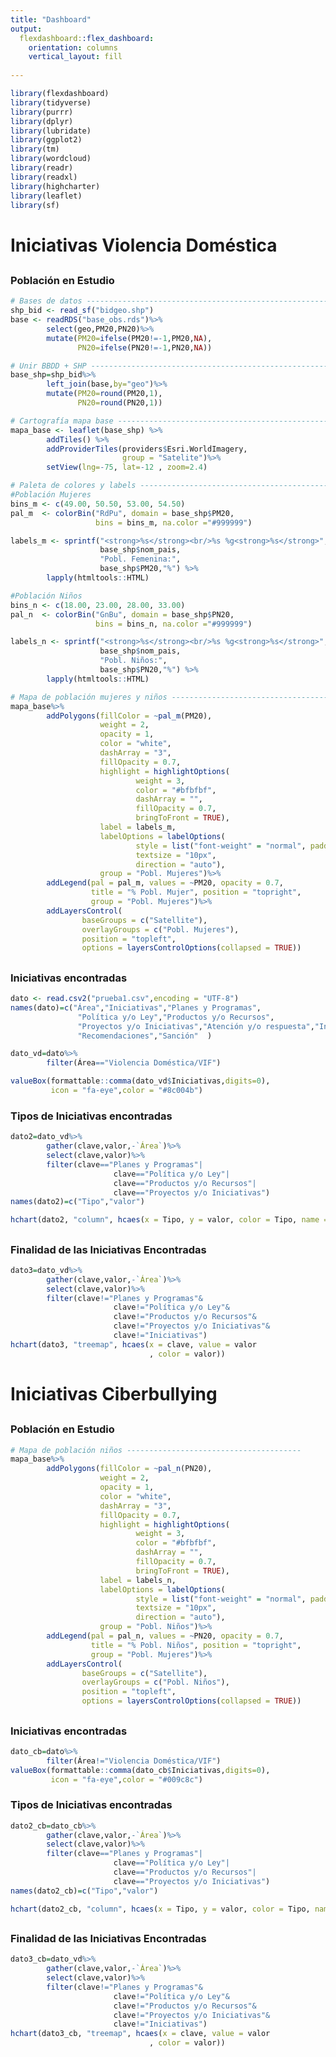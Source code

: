 ```yaml
---
title: "Dashboard"
output: 
  flexdashboard::flex_dashboard:
    orientation: columns
    vertical_layout: fill
  
---
```


```r
library(flexdashboard)
library(tidyverse)
library(purrr)
library(dplyr)
library(lubridate)
library(ggplot2)
library(tm)
library(wordcloud)
library(readr)
library(readxl)
library(highcharter)
library(leaflet)
library(sf)
```

# Iniciativas Violencia Doméstica {data-icon=fa-ruler}
##
### Población en Estudio
```r
# Bases de datos ----------------------------------------------------------
shp_bid <- read_sf("bidgeo.shp")
base <- readRDS("base_obs.rds")%>%
        select(geo,PM20,PN20)%>%
        mutate(PM20=ifelse(PM20!=-1,PM20,NA),
               PN20=ifelse(PN20!=-1,PN20,NA))

# Unir BBDD + SHP ---------------------------------------------------------
base_shp=shp_bid%>%
        left_join(base,by="geo")%>%
        mutate(PM20=round(PM20,1),
               PN20=round(PN20,1))

# Cartografía mapa base ---------------------------------------------------
mapa_base <- leaflet(base_shp) %>%
        addTiles() %>%
        addProviderTiles(providers$Esri.WorldImagery, 
                         group = "Satelite")%>%
        setView(lng=-75, lat=-12 , zoom=2.4)

# Paleta de colores y labels ----------------------------------------------
#Población Mujeres
bins_m <- c(49.00, 50.50, 53.00, 54.50)
pal_m  <- colorBin("RdPu", domain = base_shp$PM20, 
                   bins = bins_m, na.color ="#999999")

labels_m <- sprintf("<strong>%s</strong><br/>%s %g<strong>%s</strong>",
                    base_shp$nom_pais,
                    "Pobl. Femenina:",
                    base_shp$PM20,"%") %>% 
        lapply(htmltools::HTML)

#Población Niños
bins_n <- c(18.00, 23.00, 28.00, 33.00)
pal_n  <- colorBin("GnBu", domain = base_shp$PN20, 
                   bins = bins_n, na.color ="#999999")

labels_n <- sprintf("<strong>%s</strong><br/>%s %g<strong>%s</strong>",
                    base_shp$nom_pais,
                    "Pobl. Niños:",
                    base_shp$PN20,"%") %>% 
        lapply(htmltools::HTML)

```

```r
# Mapa de población mujeres y niños ---------------------------------------
mapa_base%>% 
        addPolygons(fillColor = ~pal_m(PM20),
                    weight = 2,
                    opacity = 1,
                    color = "white",
                    dashArray = "3",
                    fillOpacity = 0.7,
                    highlight = highlightOptions(
                            weight = 3,
                            color = "#bfbfbf",
                            dashArray = "",
                            fillOpacity = 0.7,
                            bringToFront = TRUE),
                    label = labels_m,
                    labelOptions = labelOptions(
                            style = list("font-weight" = "normal", padding = "3px 8px"),
                            textsize = "10px",
                            direction = "auto"),
                    group = "Pobl. Mujeres")%>% 
        addLegend(pal = pal_m, values = ~PM20, opacity = 0.7, 
                  title = "% Pobl. Mujer", position = "topright",
                  group = "Pobl. Mujeres")%>%
        addLayersControl(
                baseGroups = c("Satellite"),
                overlayGroups = c("Pobl. Mujeres"),
                position = "topleft",
                options = layersControlOptions(collapsed = TRUE))

```

##
### Iniciativas encontradas {data-width=2} 
```r
dato <- read.csv2("prueba1.csv",encoding = "UTF-8")
names(dato)=c("Área","Iniciativas","Planes y Programas",
               "Política y/o Ley","Productos y/o Recursos",
               "Proyectos y/o Iniciativas","Atención y/o respuesta","Información estadística","Integral","Prevención",
               "Recomendaciones","Sanción"  )
```

```r
dato_vd=dato%>%
        filter(Área=="Violencia Doméstica/VIF")
```

```r
valueBox(formattable::comma(dato_vd$Iniciativas,digits=0),
         icon = "fa-eye",color = "#8c004b")
```

### Tipos de Iniciativas encontradas {data-width=4} 
```r
dato2=dato_vd%>% 
        gather(clave,valor,-`Área`)%>%
        select(clave,valor)%>%
        filter(clave=="Planes y Programas"|
                       clave=="Política y/o Ley"|
                       clave=="Productos y/o Recursos"|
                       clave=="Proyectos y/o Iniciativas")
names(dato2)=c("Tipo","valor")

hchart(dato2, "column", hcaes(x = Tipo, y = valor, color = Tipo, name = valor))
```

##
### Finalidad de las Iniciativas Encontradas
```r
dato3=dato_vd%>% 
        gather(clave,valor,-`Área`)%>%
        select(clave,valor)%>%
        filter(clave!="Planes y Programas"&
                       clave!="Política y/o Ley"&
                       clave!="Productos y/o Recursos"&
                       clave!="Proyectos y/o Iniciativas"&
                       clave!="Iniciativas")
hchart(dato3, "treemap", hcaes(x = clave, value = valor
                               , color = valor))
```

# Iniciativas Ciberbullying {data-icon=fa-ruler}
##
### Población en Estudio
```r

# Mapa de población niños ---------------------------------------
mapa_base%>% 
        addPolygons(fillColor = ~pal_n(PN20),
                    weight = 2,
                    opacity = 1,
                    color = "white",
                    dashArray = "3",
                    fillOpacity = 0.7,
                    highlight = highlightOptions(
                            weight = 3,
                            color = "#bfbfbf",
                            dashArray = "",
                            fillOpacity = 0.7,
                            bringToFront = TRUE),
                    label = labels_n,
                    labelOptions = labelOptions(
                            style = list("font-weight" = "normal", padding = "3px 8px"),
                            textsize = "10px",
                            direction = "auto"),
                    group = "Pobl. Niños")%>% 
        addLegend(pal = pal_n, values = ~PN20, opacity = 0.7, 
                  title = "% Pobl. Niños", position = "topright",
                  group = "Pobl. Mujeres")%>%
        addLayersControl(
                baseGroups = c("Satellite"),
                overlayGroups = c("Pobl. Niños"),
                position = "topleft",
                options = layersControlOptions(collapsed = TRUE))

```

##
### Iniciativas encontradas {data-width=2} 
```r
dato_cb=dato%>%
        filter(Área!="Violencia Doméstica/VIF")
valueBox(formattable::comma(dato_cb$Iniciativas,digits=0),
         icon = "fa-eye",color = "#009c8c")
```

### Tipos de Iniciativas encontradas {data-width=4} 
```r
dato2_cb=dato_cb%>% 
        gather(clave,valor,-`Área`)%>%
        select(clave,valor)%>%
        filter(clave=="Planes y Programas"|
                       clave=="Política y/o Ley"|
                       clave=="Productos y/o Recursos"|
                       clave=="Proyectos y/o Iniciativas")
names(dato2_cb)=c("Tipo","valor")

hchart(dato2_cb, "column", hcaes(x = Tipo, y = valor, color = Tipo, name = valor))
```

##
### Finalidad de las Iniciativas Encontradas
```r
dato3_cb=dato_vd%>% 
        gather(clave,valor,-`Área`)%>%
        select(clave,valor)%>%
        filter(clave!="Planes y Programas"&
                       clave!="Política y/o Ley"&
                       clave!="Productos y/o Recursos"&
                       clave!="Proyectos y/o Iniciativas"&
                       clave!="Iniciativas")
hchart(dato3_cb, "treemap", hcaes(x = clave, value = valor
                               , color = valor))
```


